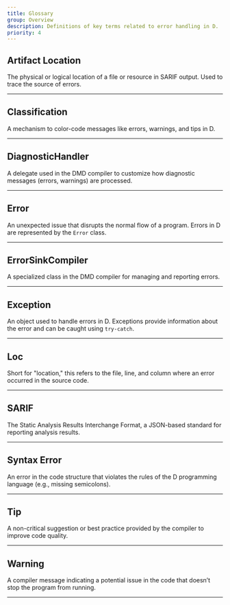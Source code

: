 ```yaml
---
title: Glossary
group: Overview
description: Definitions of key terms related to error handling in D.
priority: 4
---
```


## **Artifact Location**
The physical or logical location of a file or resource in SARIF output. Used to trace the source of errors.

---

## **Classification**
A mechanism to color-code messages like errors, warnings, and tips in D.

---

## **DiagnosticHandler**
A delegate used in the DMD compiler to customize how diagnostic messages (errors, warnings) are processed.

---

## **Error**
An unexpected issue that disrupts the normal flow of a program. Errors in D are represented by the `Error` class.

---

## **ErrorSinkCompiler**
A specialized class in the DMD compiler for managing and reporting errors.

---

## **Exception**
An object used to handle errors in D. Exceptions provide information about the error and can be caught using `try-catch`.

---

## **Loc**
Short for "location," this refers to the file, line, and column where an error occurred in the source code.

---

## **SARIF**
The Static Analysis Results Interchange Format, a JSON-based standard for reporting analysis results.

---

## **Syntax Error**
An error in the code structure that violates the rules of the D programming language (e.g., missing semicolons).

---

## **Tip**
A non-critical suggestion or best practice provided by the compiler to improve code quality.

---

## **Warning**
A compiler message indicating a potential issue in the code that doesn’t stop the program from running.

---
